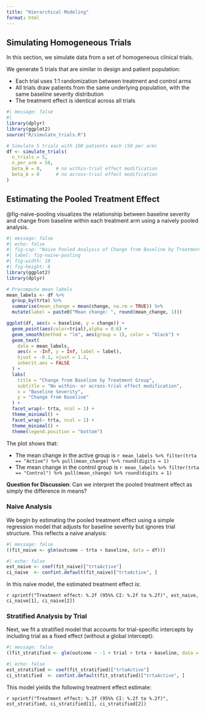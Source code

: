 ```yaml
---
title: "Hierarchical Modeling"
format: html
---
```


## Simulating Homogeneous Trials

In this section, we simulate data from a set of homogeneous clinical trials.

We generate 5 trials that are similar in design and patient population:

- Each trial uses 1:1 randomization between treatment and control arms
- All trials draw patients from the same underlying population, with the same baseline severity distribution
- The treatment effect is identical across all trials

```r
#| message: false
#| 
library(dplyr)
library(ggplot2)
source("R/simulate_trials.R")

# Simulate 5 trials with 100 patients each (50 per arm)
df <- simulate_trials(
  n_trials = 5,
  n_per_arm = 50,
  beta_W = 0,     # no within-trial effect modification
  beta_A = 0      # no across-trial effect modification
)
```


## Estimating the Pooled Treatment Effect

@fig-naive-pooling visualizes the relationship between baseline severity and change from baseline within each treatment arm using a naively pooled analysis.


```r
#| message: false
#| echo: false
#| fig-cap: "Naive Pooled Analysis of Change from Baseline by Treatment Group"
#| label: fig-naive-pooling
#| fig-width: 10
#| fig-height: 8
library(ggplot2)
library(dplyr)

# Precompute mean labels
mean_labels <- df %>%
  group_by(trta) %>%
  summarise(mean_change = mean(change, na.rm = TRUE)) %>%
  mutate(label = paste0("Mean change: ", round(mean_change, 1)))

ggplot(df, aes(x = baseline, y = change)) +
  geom_point(aes(color=trial),alpha = 0.6) +
  geom_smooth(method = "lm", aes(group = 1), color = "black") +
  geom_text(
    data = mean_labels,
    aes(x = -Inf, y = Inf, label = label),
    hjust = -0.1, vjust = 1.2,
    inherit.aes = FALSE
  ) +
  labs(
    title = "Change from Baseline by Treatment Group",
    subtitle = "No within- or across-trial effect modification",
    x = "Baseline Severity",
    y = "Change from Baseline"
  ) +
  facet_wrap(~ trta, ncol = 1) +
  theme_minimal() +
  facet_wrap(~ trta, ncol = 1) +
  theme_minimal() +
  theme(legend.position = "bottom")

```

The plot shows that:

- The mean change in the active group is `r mean_labels %>% filter(trta == "Active") %>% pull(mean_change) %>% round(digits = 1)`
- The mean change in the control group is `r mean_labels %>% filter(trta == "Control") %>% pull(mean_change) %>% round(digits = 1)`

**Question for Discussion**: Can we interpret the pooled treatment effect as simply the difference in means?

### Naive Analysis

We begin by estimating the pooled treatment effect using a simple regression model that adjusts for baseline severity but ignores trial structure. This reflects a naive analysis:

```r
#| message: false
((fit_naive <- glm(outcome ~ trta + baseline, data = df)))
```

```r
#| echo: false
est_naive <- coef(fit_naive)["trtaActive"]
ci_naive  <- confint.default(fit_naive)["trtaActive", ]
```

In this naive model, the estimated treatment effect is: 

`r sprintf("Treatment effect: %.2f (95%% CI: %.2f to %.2f)", est_naive, ci_naive[1], ci_naive[2])`


### Stratified Analysis by Trial

Next, we fit a stratified model that accounts for trial-specific intercepts by including trial as a fixed effect (without a global intercept):

```r
#| message: false
((fit_stratified <- glm(outcome ~ -1 + trial + trta + baseline, data = df)))
```

```r
#| echo: false
est_stratified <- coef(fit_stratified)["trtaActive"]
ci_stratified  <- confint.default(fit_stratified)["trtaActive", ]
```

This model yields the following treatment effect estimate: 

`r sprintf("Treatment effect: %.2f (95%% CI: %.2f to %.2f)", est_stratified, ci_stratified[1], ci_stratified[2])`

